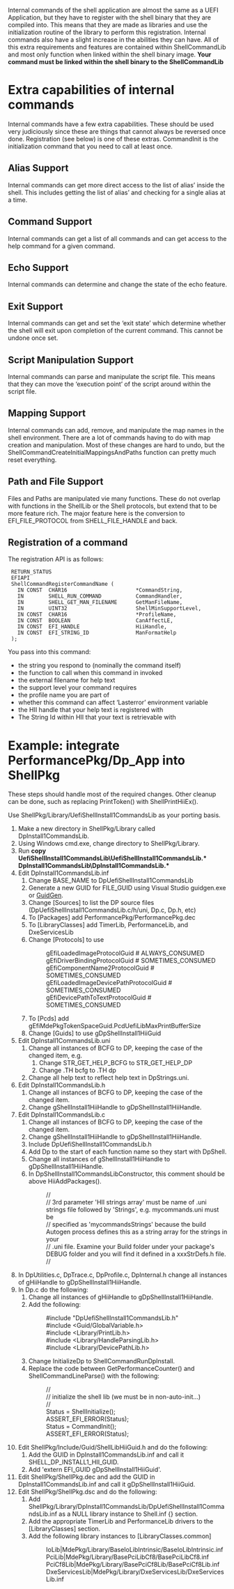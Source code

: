 {{UEFIShell}}

Internal commands of the shell application are almost the same as a UEFI Application, but they have to register with the shell binary that they are compiled into.  This means that they are made as libraries and use the initialization routine of the library to perform this registration. Internal commands also have a slight increase in the abilities they can have.
All of this extra requirements and features are contained within ShellCommandLib and most only function when linked within the shell binary image.
'''Your command must be linked within the shell binary to the ShellCommandLib'''
=Extra capabilities of internal commands=
Internal commands have a few extra capabilities.  These should be used very judiciously since these are things that cannot always be reversed once done.  Registration (see below) is one of these extras.
CommandInit is the initialization command that you need to call at least once.
==Alias Support==
Internal commands can get more direct access to the list of alias’ inside the shell.  This includes getting the list of alias’ and checking for a single alias at a time.
==Command Support==
Internal commands can get a list of all commands and can get access to the help command for a given command.
==Echo Support==
Internal commands can determine and change the state of the echo feature.
==Exit Support==
Internal commands can get and set the ‘exit state’ which determine whether the shell will exit upon completion of the current command.  This cannot be undone once set.
==Script Manipulation Support==
Internal commands can parse and manipulate the script file.  This means that they can move the ‘execution point’ of the script around within the script file.  
==Mapping Support==
Internal commands can add, remove, and manipulate the map names in the shell environment.  There are a lot of commands having to do with map creation and manipulation.  Most of these changes are hard to undo, but the ShellCommandCreateInitialMappingsAndPaths function can pretty much reset everything.
==Path and File Support==
Files and Paths are manipulated vie many functions.  These do not overlap with functions in the ShellLib or the Shell protocols, but extend that to be more feature rich.  The major feature here is the conversion to EFI_FILE_PROTOCOL from SHELL_FILE_HANDLE and back. 
==Registration of a command==
The registration API is as follows:
  RETURN_STATUS
  EFIAPI
  ShellCommandRegisterCommandName (
    IN CONST  CHAR16                      *CommandString,
    IN        SHELL_RUN_COMMAND           CommandHandler,
    IN        SHELL_GET_MAN_FILENAME      GetManFileName,
    IN        UINT32                      ShellMinSupportLevel,
    IN CONST  CHAR16                      *ProfileName,
    IN CONST  BOOLEAN                     CanAffectLE,
    IN CONST  EFI_HANDLE                  HiiHandle,
    IN CONST  EFI_STRING_ID               ManFormatHelp
  );
You pass into this command:
*the string you respond to (nominally the command itself)
*the function to call when this command in invoked
*the external filename for help text
*the support level your command requires
*the profile name you are part of
*whether this command can affect ‘Lasterror’ environment variable
*the HII handle that your help text is registered with
*The String Id within HII that your text is retrievable with


=Example: integrate PerformancePkg/Dp_App into ShellPkg=
These steps should handle most of the required changes.  Other cleanup can be done, such as replacing PrintToken() with ShellPrintHiiEx().

Use ShellPkg/Library/UefiShellInstall1CommandsLib as your porting basis.

# Make a new directory in ShellPkg/Library called DpInstall1CommandsLib.
# Using Windows cmd.exe, change directory to ShellPkg/Library.
# Run '''copy UefiShellInstall1CommandsLib\UefiShellInstall1CommandsLib.* DpInstall1CommandsLib\DpInstall1CommandsLib.*'''
# Edit DpInstall1CommandsLib.inf
## Change BASE_NAME to DpUefiShellInstall1CommandsLib
## Generate a new GUID for FILE_GUID using Visual Studio guidgen.exe or [http://www.guidgen.com GuidGen].
## Change [Sources] to list the DP source files (DpUefiShellInstall1CommandsLib.c/h/uni, Dp.c, Dp.h, etc)
## To [Packages] add PerformancePkg/PerformancePkg.dec
## To [LibraryClasses] add TimerLib, PerformanceLib, and DxeServicesLib
## Change [Protocols] to use
##:  gEfiLoadedImageProtocolGuid                             # ALWAYS_CONSUMED
##:  gEfiDriverBindingProtocolGuid                           # SOMETIMES_CONSUMED
##:  gEfiComponentName2ProtocolGuid                          # SOMETIMES_CONSUMED
##:  gEfiLoadedImageDevicePathProtocolGuid                   # SOMETIMES_CONSUMED
##:  gEfiDevicePathToTextProtocolGuid                        # SOMETIMES_CONSUMED
## To [Pcds] add gEfiMdePkgTokenSpaceGuid.PcdUefiLibMaxPrintBufferSize
## Change [Guids] to use gDpShellInstall1HiiGuid
# Edit DpInstall1CommandsLib.uni
## Change all instances of BCFG to DP, keeping the case of the changed item, e.g.
###  Change STR_GET_HELP_BCFG to STR_GET_HELP_DP
###  Change .TH bcfg to .TH dp
## Change all help text to reflect help text in DpStrings.uni.
# Edit DpInstall1CommandsLib.h
## Change all instances of BCFG to DP, keeping the case of the changed item.
## Change gShellInstall1HiiHandle to gDpShellInstall1HiiHandle.
# Edit DpInstall1CommandsLib.c
## Change all instances of BCFG to DP, keeping the case of the changed item.
## Change gShellInstall1HiiHandle to gDpShellInstall1HiiHandle.
## Include DpUefiShellInstall1CommandsLib.h
## Add Dp to the start of each function name so they start with DpShell.
## Change all instances of gShellInstall1HiiHandle to gDpShellInstall1HiiHandle.
## In DpShellInstall1CommandsLibConstructor, this comment should be above HiiAddPackages().
##:  //
##:  // 3rd parameter 'HII strings array' must be name of .uni strings file followed by 'Strings', e.g. mycommands.uni must be
##:  // specified as 'mycommandsStrings' because the build Autogen process defines this as a string array for the strings in your
##:  // .uni file.  Examine your Build folder under your package's DEBUG folder and you will find it defined in a xxxStrDefs.h file.
##:  //
# In DpUtilities.c, DpTrace.c, DpProfile.c, DpInternal.h change all instances of gHiiHandle to gDpShellInstall1HiiHandle.
# In Dp.c do the following:
## Change all instances of gHiiHandle to gDpShellInstall1HiiHandle.
## Add the following:
##: #include "DpUefiShellInstall1CommandsLib.h"
##: #include <Guid/GlobalVariable.h>
##: #include <Library/PrintLib.h>
##: #include <Library/HandleParsingLib.h>
##: #include <Library/DevicePathLib.h>
## Change InitializeDp to ShellCommandRunDpInstall.
## Replace the code between GetPerformanceCounter() and ShellCommandLineParse() with the following:
##:   //
##:   // initialize the shell lib (we must be in non-auto-init...)
##:   //
##:   Status = ShellInitialize();
##:   ASSERT_EFI_ERROR(Status);
##: 
##:   Status = CommandInit();
##:   ASSERT_EFI_ERROR(Status);
# Edit ShellPkg/Include/Guid/ShellLibHiiGuid.h and do the following:
## Add the GUID in DpInstall1CommandsLib.inf and call it SHELL_DP_INSTALL1_HII_GUID.
## Add 'extern EFI_GUID gDpShellInstall1HiiGuid'.
# Edit ShellPkg/ShellPkg.dec and add the GUID in DpInstall1CommandsLib.inf and call it gDpShellInstall1HiiGuid.
# Edit ShellPkg/ShellPkg.dsc and do the following:
## Add ShellPkg/Library/DpInstall1CommandsLib/DpUefiShellInstall1CommandsLib.inf as a NULL library instance to Shell.inf {} section.
## Add the appropriate TimerLib and PerformanceLib drivers to the [LibraryClasses] section.
## Add the following library instances to [LibraryClasses.common]
##:  IoLib|MdePkg/Library/BaseIoLibIntrinsic/BaseIoLibIntrinsic.inf
##:  PciLib|MdePkg/Library/BasePciLibCf8/BasePciLibCf8.inf
##:  PciCf8Lib|MdePkg/Library/BasePciCf8Lib/BasePciCf8Lib.inf
##:  DxeServicesLib|MdePkg/Library/DxeServicesLib/DxeServicesLib.inf